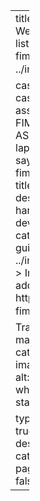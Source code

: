 ---
title: FIMS sites
description: >
  Websites associated with FIMS.
listing:
  contents:
    - path: https://noaa-fims.github.io/case-studies/
      image: ../images/case_study.jpg
      title: 🔍 FIMS case studies
      description: >
        Test cases, based on regional assessments, to illustrate use of FIMS.
      categories: [WHAM, SS3, ASAP, TMB]
      image-alt: >
        Image of a laptop, book, and chart with text that says case study
    - path: https://noaa-fims.github.io/collaborative_workflow/
      title: 📔 Developer Handbook
      description: >
        The FIMS developer handbook describes the workflow for developers and contributors.
      categories: [developers, contributing, guide, advanced]
      image: ../images/contribution.jpg
      image-alt: >
        Image of puzzle pieces with a hand adding a final puzzle piece
    - path: https://noaa-fims.github.io/FIMS_training/
      title: 💻 Trainings
      description: >
        FIMS training materials including C++, TMB, etc.
      categories: [training, C++, TMB]
      image: ../images/training.png
      image-alt: >
        Image of people sitting around a white board with an instructor standing in front of the whiteboard.

  type: default
  categories: true
  sort-ui: true
  filter-ui: true
  fields: [title, image, description, categories]
  feed:
    categories: [R]
  image-align: left
page-layout: full
title-block-banner: false
comments: false
---